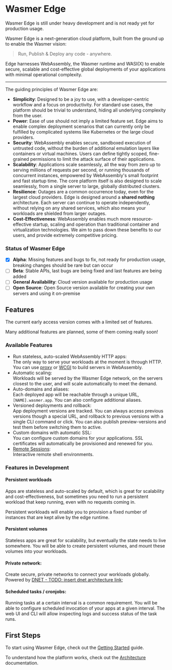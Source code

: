 
# Wasmer Edge

<Callout type="warning">
  Wasmer Edge is still under heavy development and is not ready yet for
  production usage.
</Callout>

Wasmer Edge is a next-generation cloud platform, built from the ground up to
enable the Wasmer vision:

> Run, Publish & Deploy any code - anywhere.



Edge harnesses WebAssembly, the Wasmer runtime and WASI(X) to enable
secure, scalable and cost-effective global deployments of your applications with
minimal operational complexity.

---


The guiding principles of Wasmer Edge are:

- **Simplicity**: Designed to be a joy to use, with a
  developer-centric workflow and a focus on productivity.
  For standard use cases, the platform should be trivial to understand,
  hiding all underlying complexity from the user.
- **Power**: Ease of use should not imply a limited feature set.
  Edge aims to enable complex deployment scenarios that can currently only be
  fulfilled by complicated systems like Kubernetes or the large cloud providers.
- **Security**: WebAssembly enables secure, sandboxed execution of untrusted code,
  without the burden of additional emulation layers like containers or virtual machines.
  Users can define tightly scoped, fine-grained permissions to limit the attack surface
  of their applications.
- **Scalability**: Applications scale seamlessly, all the way from zero
  up to serving millions of requests per second, or running thousands of concurrent
  instances, empowered by WebAssembly's small footprint and fast startup time.
  The core platform itself is also designed to scale seamlessly, from a single
  server to large, globally distributed clusters.
- **Resilience**: Outages are a common occurrence today, even for the largest cloud
  providers.
  Edge is designed around a **shared nothing** architecture. Each server
  can continue to operate independently, without relying on any shared services,
  which also means your workloads are shielded from larger outages.
- **Cost-Effectiveness**: WebAssembly enables much more resource-effective startup,
  scaling and operation than traditional container and virtualization technologies.
  We aim to pass down these benefits to our users, and provide extremely competitive
  pricing.

### Status of Wasmer Edge

- [x] **Alpha**: Missing features and bugs to fix, not ready for production usage, breaking changes should be rare but can occur
- [ ] **Beta**: Stable APIs, last bugs are being fixed and last features are being added
- [ ] **General Availability**: Cloud version available for production usage
- [ ] **Open Source**: Open Source version available for creating your own servers and using it on-premise

## Features

The current early access version comes with a limited set of features.

Many additional features are planned, some of them coming really soon!

### Available Features

- Run stateless, auto-scaled WebAssembly HTTP apps:<br/>
  The only way to serve your workloads at the moment is through HTTP.
  You can use [proxy](/edge/learn/deploying-webservers-proxy-or-wcgi#proxy) or
  [WCGI](/edge/learn/deploying-webservers-proxy-or-wcgi#wcgi) to build servers in WebAssembly.
- Automatic scaling:<br/>
  Workloads will be served by the Wasmer Edge network, on the servers closest
  to the user, and will scale automatically to meet the demand.
- Auto-domains and aliases:<br/>
  Each deployed app will be reachable through a unique URL, `[NAME].wasmer.app`.
  You can also configure additional aliases.
- Versioned deployments and rollback:<br/>
  App deployment versions are tracked.
  You can always access previous versions though a special URL, and rollback to
  previous versions with a single CLI command or click.
  You can also publish preview-versions and test them before switching them to active.
- Custom domains with automatic SSL:<br/>
  You can configure custom domains for your applications.
  SSL certificates will automatically be provisioned and renewed for you.
- [Remote Sessions](./learn/remote-sessions):<br/>
  Interactive remote shell environments.

### Features in Development

#### Persistent workloads

Apps are stateless and auto-scaled by default, which is great for scalability
and cost-effectiveness, but sometimes you need to run a persistent workload
that keep running, even with no requests coming in.

Persistent workloads will enable you to provision a fixed number of instances
that are kept alive by the edge runtime.

#### Persistent volumes

Stateless apps are great for scalability, but eventually the state needs to
live somewhere.
You will be able to create persistent volumes, and mount these volumes into
your workloads.

#### Private network:

Create secure, private networks to connect your workloads globally.
Powered by [DNET - TODO: insert dnet architecture link](./);

#### Scheduled tasks / cronjobs:

Running tasks at a certain interval is a common requirement.
You will be able to configure scheduled invocation of your apps at a given interval.
The web UI and CLI will allow inspecting logs and success status of the task runs.

## First Steps

To start using Wasmer Edge, check out the [Getting Started](./getting-started.md) guide.

To understand how the platform works, check out the [Architecture](./architecture.md) documentation.
